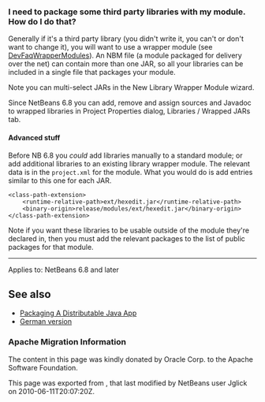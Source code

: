 <!--

    Licensed to the Apache Software Foundation (ASF) under one
    or more contributor license agreements.  See the NOTICE file
    distributed with this work for additional information
    regarding copyright ownership.  The ASF licenses this file
    to you under the Apache License, Version 2.0 (the
    "License"); you may not use this file except in compliance
    with the License.  You may obtain a copy of the License at

      http://www.apache.org/licenses/LICENSE-2.0

    Unless required by applicable law or agreed to in writing,
    software distributed under the License is distributed on an
    "AS IS" BASIS, WITHOUT WARRANTIES OR CONDITIONS OF ANY
    KIND, either express or implied.  See the License for the
    specific language governing permissions and limitations
    under the License.

-->

===I need to package some third party libraries with my module. How do I do that?===

Generally if it's a third party library
(you didn't write it, you can't or don't want to change it),
you will want to use a wrapper module (see [[DevFaqWrapperModules | DevFaqWrapperModules]]).
An NBM file (a module packaged for delivery over the net)
can contain more than one JAR,
so all your libraries can be included in a single file that packages your module.

Note you can multi-select JARs in the New Library Wrapper Module wizard.

Since NetBeans 6.8 you can add, remove and assign sources and Javadoc to wrapped libraries in Project Properties dialog, Libraries / Wrapped JARs tab.

====Advanced stuff====

Before NB 6.8 you ''could'' add libraries manually to a standard module;
or add additional libraries to an existing library wrapper module.
The relevant data is in the <tt>project.xml</tt> for the module.
What you would do is add entries similar to this one for each JAR.

<pre>
<class-path-extension>
    <runtime-relative-path>ext/hexedit.jar</runtime-relative-path>          
    <binary-origin>release/modules/ext/hexedit.jar</binary-origin>
</class-path-extension>
</pre>

Note if you want these libraries to be usable outside of the module they're declared in,
then you must add the relevant packages to the list of public packages for that module.

----
Applies to: NetBeans 6.8 and later

==See also==
* [[PackagingADistributableJavaApp | Packaging A Distributable Java App]]
* [[DevFaqHowPackageLibraries_DE| German version]]

===Apache Migration Information===

The content in this page was kindly donated by Oracle Corp. to the
Apache Software Foundation.

This page was exported from , 
that last modified by NetBeans user Jglick 
on 2010-06-11T20:07:20Z.

